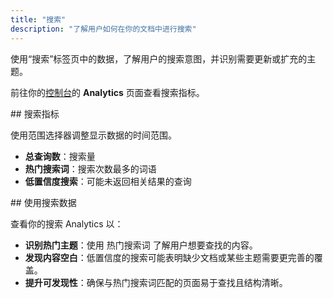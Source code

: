 ```yaml
---
title: "搜索"
description: "了解用户如何在你的文档中进行搜索"
---
```


使用“搜索”标签页中的数据，了解用户的搜索意图，并识别需要更新或扩充的主题。

前往你的[控制台](https://dashboard.mintlify.com/products/analytics)的 **Analytics** 页面查看搜索指标。

<div id="search-metrics">
  ## 搜索指标
</div>

使用范围选择器调整显示数据的时间范围。

- **总查询数**：搜索量
- **热门搜索词**：搜索次数最多的词语
- **低置信度搜索**：可能未返回相关结果的查询

<div id="using-search-data">
  ## 使用搜索数据
</div>

查看你的搜索 Analytics 以：

- **识别热门主题**：使用 热门搜索词 了解用户想要查找的内容。
- **发现内容空白**：低置信度的搜索可能表明缺少文档或某些主题需要更完善的覆盖。
- **提升可发现性**：确保与热门搜索词匹配的页面易于查找且结构清晰。
